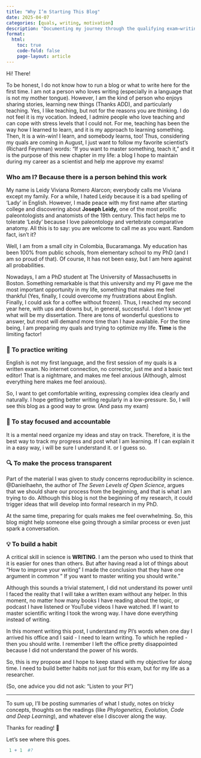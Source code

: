 ```yaml
---
title: "Why I’m Starting This Blog"
date: 2025-04-07
categories: [quals, writing, motivation]
description: "Documenting my journey through the qualifying exam—writing to learn, reflect, and grow."
format:
  html:
    toc: true
    code-fold: false
    page-layout: article
---
```


Hi! There!

To be honest, I do not know how to run a blog or what to write here for the first time. I am not a person who loves writing (especially in a language that is not my mother tongue). However, I am the kind of person who enjoys sharing stories, learning new things (Thanks ADD), and particularly teaching. Yes, I like teaching, but not for the reasons you are thinking. I do not feel it is my vocation. Indeed, I admire people who love teaching and can cope with stress levels that I could not. For me, teaching has been the way how I learned to learn, and it is my approach to learning something. Then, It is a win-win! I learn, and somebody learns, too! Thus, considering my quals are coming in August, I just want to follow my favorite scientist's (Richard Feynman) words: "If you want to master something, teach it," and it is the purpose of this new chapter in my life: a blog I hope to maintain during my career as a scientist and help me approve my exams!

### Who am I? Because there is a person behind this work

My name is Leidy Viviana Romero Alarcon; everybody calls me Viviana except my family. For a while, I hated Leidy because it is a bad spelling of 'Lady' in English. However, I made peace with my first name after starting college and discovering about **Joseph Leidy,** one of the most prolific paleontologists and anatomists of the 19th century. This fact helps me to tolerate 'Leidy' because I love paleontology and vertebrate comparative anatomy. All this is to say: you are welcome to call me as you want. Random fact, isn't it?

Well, I am from a small city in Colombia, Bucaramanga. My education has been 100% from public schools, from elementary school to my PhD (and I am so proud of that). Of course, It has not been easy, but I am here against all probabilities.

Nowadays, I am a PhD student at The University of Massachusetts in Boston. Something remarkable is that this university and my PI gave me the most important opportunity in my life, something that makes me feel thankful (Yes, finally, I could overcome my frustrations about English. Finally, I could ask for a coffee without frozen). Thus, I reached my second year here, with ups and downs but, in general, successful. I don't know yet what will be my dissertation. There are tons of wonderful questions to answer, but most will demand more time than I have available. For the time being, I am preparing my quals and trying to optimize my life. **Time** is the limiting factor!

### 📝 To practice writing

English is not my first language, and the first session of my quals is a written exam. No internet connection, no corrector, just me and a basic text editor! That is a nightmare, and makes me feel anxious (Although, almost everything here makes me feel anxious).

So, I want to get comfortable writing, expressing complex idea clearly and naturally. I hope getting better writing regularly in a low-pressure. So, I will see this blog as a good way to grow. (And pass my exam)

### 🎯 To stay focused and accountable

It is a mental need organize my ideas and stay on track. Therefore, it is the best way to track my progress and post what I am learning. If I can explain it in a easy way, i will be sure I understand it. or I guess so.

### 🔍 To make the process transparent

Part of the material I was given to study concerns reproducibility in science. @Danielhaehn, the author of *The Seven Levels of Open Science*, argues that we should share our process from the beginning, and that is what I am trying to do. Although this blog is not the beginning of my research, it could trigger ideas that will develop into formal research in my PhD.

At the same time, preparing for quals makes me feel overwhelming. So, this blog might help someone else going through a similar process or even just spark a conversation.

### 💡 To build a habit

A critical skill in science is **WRITING**. I am the person who used to think that it is easier for ones than others. But after having read a lot of things about "How to improve your writing" I made the conclusion that they have one argument in common " If you want to master writing you should write."

Although this sounds a trivial statement, I did not understand its power until I faced the reality that I will take a written exam without any helper. In this moment, no matter how many books I have reading about the topic, or podcast I have listened or YouTube videos I have watched. If I want to master scientific writing I took the wrong way. I have done everything instead of writing.

In this moment writing this post, I understand my PI's words when one day I arrived his office and I said - I need to learn writing. To which he replied - then you should write. I remember I left the office pretty disappointed because I did not understand the power of his words.

So, this is my propose and I hope to keep stand with my objective for along time. I need to build better habits not just for this exam, but for my life as a researcher.

(So, one advice you did not ask: "Listen to your PI")

------------------------------------------------------------------------

To sum up, I’ll be posting summaries of what I study, notes on tricky concepts, thoughts on the readings (like *Phylogenetics, Evolution, Code and Deep Learning*), and whatever else I discover along the way.

Thanks for reading! 🌱

Let’s see where this goes.

```r
 1 + 1  #?
```

